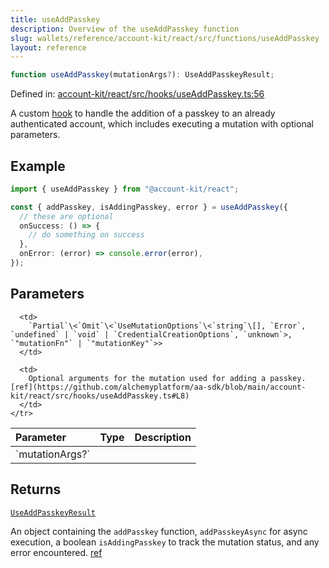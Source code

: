 ```yaml
---
title: useAddPasskey
description: Overview of the useAddPasskey function
slug: wallets/reference/account-kit/react/src/functions/useAddPasskey
layout: reference
---
```


```ts
function useAddPasskey(mutationArgs?): UseAddPasskeyResult;
```

Defined in: [account-kit/react/src/hooks/useAddPasskey.ts:56](https://github.com/alchemyplatform/aa-sdk/blob/5b9429f0f16dcd4ff822527b8de589e19e88faa7/account-kit/react/src/hooks/useAddPasskey.ts#L56)

A custom [hook](https://github.com/alchemyplatform/aa-sdk/blob/main/account-kit/react/src/hooks/useAddPasskey.ts) to handle the addition of a passkey to an already authenticated account, which includes executing a mutation with optional parameters.

## Example

```ts twoslash
import { useAddPasskey } from "@account-kit/react";

const { addPasskey, isAddingPasskey, error } = useAddPasskey({
  // these are optional
  onSuccess: () => {
    // do something on success
  },
  onError: (error) => console.error(error),
});
```

## Parameters

<table>
  <thead>
    <tr>
      <th align="left">Parameter</th>
      <th align="left">Type</th>
      <th align="left">Description</th>
    </tr>
  </thead>

  <tbody>
    <tr>
      <td>
        `mutationArgs?`
      </td>

      <td>
        `Partial`\<`Omit`\<`UseMutationOptions`\<`string`\[], `Error`, `undefined` | `void` | `CredentialCreationOptions`, `unknown`>, `"mutationFn"` | `"mutationKey"`>>
      </td>

      <td>
        Optional arguments for the mutation used for adding a passkey. [ref](https://github.com/alchemyplatform/aa-sdk/blob/main/account-kit/react/src/hooks/useAddPasskey.ts#L8)
      </td>
    </tr>

  </tbody>
</table>

## Returns

[`UseAddPasskeyResult`](../type-aliases/UseAddPasskeyResult.mdx)

An object containing the `addPasskey` function, `addPasskeyAsync` for async execution, a boolean `isAddingPasskey` to track the mutation status, and any error encountered. [ref](https://github.com/alchemyplatform/aa-sdk/blob/main/account-kit/react/src/hooks/useAddPasskey.ts#L13)
